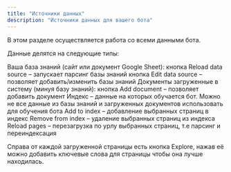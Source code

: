 ```yaml
---
title: "Источники данных"
description: "Источники данных для вашего бота"
---
```


В этом разделе осуществляется работа со всеми данными бота.

Данные делятся на следующие типы:

Ваша база знаний (сайт или документ Google Sheet):
кнопка Reload data source – запускает парсинг базы знаний
кнопка Edit data source – позволяет добавить/изменить базы знаний
Документы загруженные в систему (минуя базу знаний):
кнопка Add document – позволяет добавить документ
Индекс – данные на которых обучается бот. Можно не все данные из базы знаний и загруженных документов использовать для обучения бота
Add to index – добавление выбранных страниц в индекс
Remove from index – удаление выбранных страниц из индекса
Reload pages – перезагрузка по урлу выбранных страниц, т.е парсинг и переиндексация

Справа от каждой загруженной страницы есть кнопка Explore, нажав её можно добавить ключевые слова для страницы чтобы она лучше находилась.
